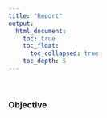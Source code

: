 ```yaml
---
title: "Report"
output: 
  html_document:
    toc: true
    toc_float: 
      toc_collapsed: true
    toc_depth: 5
---
```


&nbsp;

### Objective


